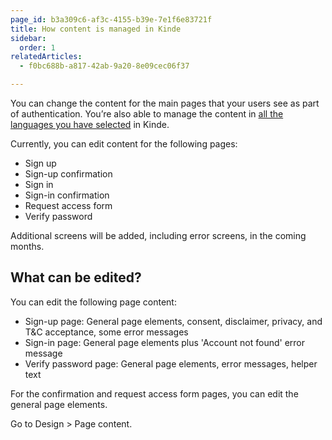 ```yaml
---
page_id: b3a309c6-af3c-4155-b39e-7e1f6e83721f
title: How content is managed in Kinde
sidebar:
  order: 1
relatedArticles:
  - f0bc688b-a817-42ab-9a20-8e09cec06f37

---
```


You can change the content for the main pages that your users see as part of authentication. You’re also able to manage the content in [all the languages you have selected](/design/pages/internationalization/) in Kinde.

Currently, you can edit content for the following pages:

- Sign up
- Sign-up confirmation
- Sign in
- Sign-in confirmation
- Request access form
- Verify password

Additional screens will be added, including error screens, in the coming months.

## What can be edited?

You can edit the following page content:

- Sign-up page: General page elements, consent, disclaimer, privacy, and T&C acceptance, some error messages
- Sign-in page: General page elements plus 'Account not found' error message
- Verify password page: General page elements, error messages, helper text

For the confirmation and request access form pages, you can edit the general page elements.

Go to Design > Page content.

